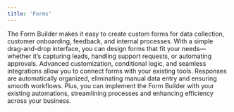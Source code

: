 ```yaml
---
title: 'Forms'
---
```


The Form Builder makes it easy to create custom forms for data collection, customer onboarding, feedback, and internal processes. With a simple drag-and-drop interface, you can design forms that fit your needs—whether it’s capturing leads, handling support requests, or automating approvals. Advanced customization, conditional logic, and seamless integrations allow you to connect forms with your existing tools. Responses are automatically organized, eliminating manual data entry and ensuring smooth workflows. Plus, you can implement the Form Builder with your existing automations, streamlining processes and enhancing efficiency across your business.